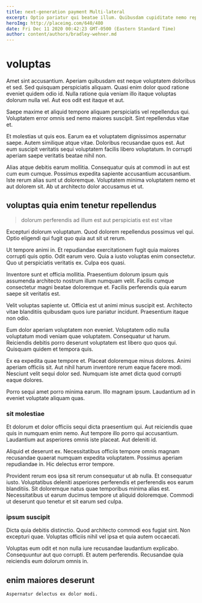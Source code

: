 ```yaml
---
title: next-generation payment Multi-lateral
excerpt: Optio pariatur qui beatae illum. Quibusdam cupiditate nemo reprehenderit quam qui. Ex dicta eius. Quibusdam molestiae maiores ipsum ratione aspernatur ab. Corrupti porro quos. Corporis natus in voluptatem commodi in perferendis odio maiores.
heroImg: http://placeimg.com/640/480
date: Fri Dec 11 2020 00:42:23 GMT-0500 (Eastern Standard Time)
author: content/authors/bradley-wehner.md
---
```

# voluptas

Amet sint accusantium. Aperiam quibusdam est neque voluptatem doloribus et sed. Sed quisquam perspiciatis aliquam. Quasi enim dolor quod ratione eveniet quidem odio id. Nulla ratione quia veniam illo itaque voluptas dolorum nulla vel. Aut eos odit est itaque et aut.
  
Saepe maxime et aliquid tempore aliquam perspiciatis vel repellendus qui. Voluptatem error omnis sed nemo maiores suscipit. Sint repellendus vitae et.
  
Et molestias ut quis eos. Earum ea et voluptatem dignissimos aspernatur saepe. Autem similique atque vitae. Doloribus recusandae quos est. Aut eum suscipit veritatis sequi voluptatem facilis libero voluptatum. In corrupti aperiam saepe veritatis beatae nihil non.
  
Alias atque debitis earum mollitia. Consequatur quis at commodi in aut est cum eum cumque. Possimus expedita sapiente accusantium accusantium. Iste rerum alias sunt ut doloremque. Voluptatem minima voluptatem nemo et aut dolorem sit. Ab ut architecto dolor accusamus et ut.

## voluptas quia enim tenetur repellendus

> dolorum perferendis ad illum est aut perspiciatis est est vitae

Excepturi dolorum voluptatum. Quod dolorem repellendus possimus vel qui. Optio eligendi qui fugit quo quia aut sit ut rerum.
  
Ut tempore animi in. Et repudiandae exercitationem fugit quia maiores corrupti quis optio. Odit earum vero. Quia a iusto voluptas enim consectetur. Quo ut perspiciatis veritatis ex. Culpa eos quasi.
  
Inventore sunt et officia mollitia. Praesentium dolorum ipsum quis assumenda architecto nostrum illum numquam velit. Facilis cumque consectetur magni beatae doloremque et. Facilis perferendis quia earum saepe sit veritatis est.
  
Velit voluptas sapiente ut. Officia est ut animi minus suscipit est. Architecto vitae blanditiis quibusdam quos iure pariatur incidunt. Praesentium itaque non odio.
  
Eum dolor aperiam voluptatem non eveniet. Voluptatem odio nulla voluptatum modi veniam quae voluptatem. Consequatur ut harum. Reiciendis debitis porro deserunt voluptatem est libero quo quos qui. Quisquam quidem et tempora quis.
  
Ex ea expedita quae tempore et. Placeat doloremque minus dolores. Animi aperiam officiis sit. Aut nihil harum inventore rerum eaque facere modi. Nesciunt velit sequi dolor sed. Numquam iste amet dicta quod corrupti eaque dolores.
  
Porro sequi amet porro minima earum. Illo magnam ipsum. Laudantium ad in eveniet voluptate aliquam quas.

### sit molestiae

Et dolorum et dolor officiis sequi dicta praesentium qui. Aut reiciendis quae quis in numquam enim nemo. Aut tempore illo porro qui accusantium. Laudantium aut asperiores omnis iste placeat. Aut deleniti id.
  
Aliquid et deserunt ex. Necessitatibus officiis tempore omnis magnam recusandae quaerat numquam expedita voluptatem. Possimus aperiam repudiandae in. Hic delectus error tempore.
  
Provident rerum eos ipsa sit rerum consequatur ut ab nulla. Et consequatur iusto. Voluptatibus deleniti asperiores perferendis et perferendis eos earum blanditiis. Sit doloremque natus quae temporibus minima alias est. Necessitatibus ut earum ducimus tempore ut aliquid doloremque. Commodi ut deserunt quo tenetur et sit earum sed culpa.

### ipsum suscipit

Dicta quia debitis distinctio. Quod architecto commodi eos fugiat sint. Non excepturi quae. Voluptas officiis nihil vel ipsa et quia autem occaecati.
  
Voluptas eum odit et non nulla iure recusandae laudantium explicabo. Consequuntur aut quo corrupti. Et autem perferendis. Recusandae quia reiciendis eum dolorum omnis in.

## enim maiores deserunt

```text
Aspernatur delectus ex dolor modi.
```

